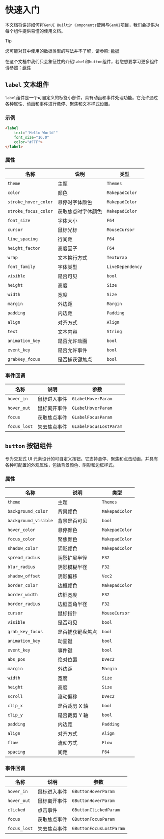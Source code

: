 # 快速入门

本文档将讲述如何将`GenUI Builtin Components`使用与`GenUI`项目，我们会提供为每个组件提供易懂的使用文档。

> [!TIP]
>
> 您可能对其中使用的数据类型的写法并不了解，请参照: [数据](/zh/doc/tutorial/data)
>
> 在这个文档中我们只会象征性的介绍`label`和`button`组件，若您想要学习更多组件请参照：[组件](/zh/components/index)
## `label` 文本组件

`label`组件是一个可自定义的标签小部件，具有动画和事件处理功能。它允许通过各种属性、动画和事件进行悬停、聚焦和文本样式设置。

### 示例

```html
<label 
    text="'Hello World'" 
    font_size="16.0" 
    color="#FFF">
</label>
```

### 属性

| 名称                  | 说明            | 类型              |
|-----------------------|-----------------|-------------------|
| `theme`              | 主题            | `Themes`          |
| `color`              | 颜色            | `MakepadColor`    |
| `stroke_hover_color`   | 悬停时字体颜色    | `MakepadColor`    |
| `stroke_focus_color`   | 获取焦点时字体颜色    | `MakepadColor`    |
| `font_size`           | 字体大小        | `F64`             |
| `cursor`             | 鼠标光标        | `MouseCursor`     |
| `line_spacing`        | 行间距          | `F64`             |
| `height_factor`       | 高度因子        | `F64`             |
| `wrap`               | 文本换行方式    | `TextWrap`        |
| `font_family`         | 字体类型        | `LiveDependency`  |
| `visible`            | 是否可见        | `bool`            |
| `height`             | 高度            | `Size`            |
| `width`              | 宽度            | `Size`            |
| `margin`             | 外边距          | `Margin`          |
| `padding`            | 内边距          | `Padding`         |
| `align`              | 对齐方式        | `Align`           |
| `text`               | 文本内容        | `String`          |
| `animation_key`       | 是否允许动画          | `bool`            |
| `event_key`           | 是否允许事件          | `bool`            |
| `grabKey_focus`       | 是否捕获键焦点      | `bool`            |


### 事件回调

| 名称         | 说明            | 参数                 |
|--------------|-----------------|----------------------|
| `hover_in`   | 鼠标进入事件     | `GLabelHoverParam`   |
| `hover_out`  | 鼠标离开事件     | `GLabelHoverParam`   |
| `focus`      | 获取焦点事件     | `GLabelFocusParam`   |
| `focus_lost` | 失去焦点事件     | `GLabelFocusLostParam` |


## `button` 按钮组件

专为交互式 UI 元素设计的可自定义按钮。它支持悬停、聚焦和点击动画，并具有各种可配置的外观属性，包括背景颜色、阴影和边框样式。

### 属性

| 名称                  | 说明                 | 类型             |
|-----------------------|----------------------|------------------|
| `theme`              | 主题                 | `Themes`         |
| `background_color`   | 背景颜色             | `MakepadColor`   |
| `background_visible` | 背景是否可见         | `bool`           |
| `hover_color`        | 悬停颜色             | `MakepadColor`   |
| `focus_color`        | 聚焦颜色             | `MakepadColor`   |
| `shadow_color`       | 阴影颜色             | `MakepadColor`   |
| `spread_radius`      | 阴影扩展半径         | `F32`            |
| `blur_radius`        | 阴影模糊半径         | `F32`            |
| `shadow_offset`      | 阴影偏移             | `Vec2`           |
| `border_color`       | 边框颜色             | `MakepadColor`   |
| `border_width`       | 边框宽度             | `F32`            |
| `border_radius`      | 边框圆角半径         | `F32`            |
| `cursor`             | 鼠标指针             | `MouseCursor`    |
| `visible`            | 是否可见             | `bool`           |
| `grab_key_focus`     | 是否捕获键盘焦点     | `bool`           |
| `animation_key`      | 动画键               | `bool`           |
| `event_key`          | 事件键               | `bool`           |
| `abs_pos`   | 绝对位置             | `DVec2`    |
| `margin`    | 外边距               | `Margin`   |
| `width`     | 宽度                 | `Size`     |
| `height`    | 高度                 | `Size`     |
| `scroll`   | 滚动偏移             | `DVec2`      |
| `clip_x`   | 是否裁剪 X 轴         | `bool`       |
| `clip_y`   | 是否裁剪 Y 轴         | `bool`       |
| `padding`  | 内边距               | `Padding`    |
| `align`    | 对齐方式             | `Align`      |
| `flow`     | 流动方式             | `Flow`       |
| `spacing`  | 间距                 | `F64`        |

### 事件回调

| 名称         | 说明             | 参数                  |
|--------------|------------------|-----------------------|
| `hover_in`   | 鼠标进入事件     | `GButtonHoverParam`   |
| `hover_out`  | 鼠标离开事件     | `GButtonHoverParam`   |
| `clicked`    | 点击事件         | `GButtonClickedParam` |
| `focus`      | 获取焦点事件     | `GButtonFocusParam`   |
| `focus_lost` | 失去焦点事件     | `GButtonFocusLostParam` |